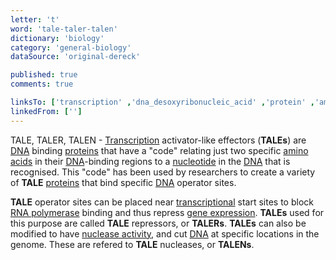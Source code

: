 ```yaml
---
letter: 't'
word: 'tale-taler-talen'
dictionary: 'biology'
category: 'general-biology'
dataSource: 'original-dereck'

published: true
comments: true

linksTo: ['transcription' ,'dna_desoxyribonucleic_acid' ,'protein' ,'amino_acid' ,'nucleotide' ,'rna_polymerase_rna_p' ,'geneExpression' ,'nuclease']
linkedFrom: ['']
---
```


<a id="tale_taler_talen">TALE, TALER, TALEN</a> - [Transcription](#transcription) activator-like effectors (**TALEs**) are [DNA](#dna_desoxyribonucleic_acid) binding [proteins](#protein) that have a "code" relating just two specific [amino acids](#amino_acid) in their [DNA](#dna_desoxyribonucleic_acid)\-binding regions to a [nucleotide](#nucleotide) in the [DNA](#dna_desoxyribonucleic_acid) that is recognised. This "code" has been used by researchers to create a variety of **TALE** [proteins](#protein) that bind specific [DNA](#dna_desoxyribonucleic_acid) operator sites.

**TALE** operator sites can be placed near [transcriptional](#transcription) start sites to block [RNA polymerase](#rna_polymerase_rna_p) binding and thus repress [gene expression](#geneExpression). **TALEs** used for this purpose are called **TALE** repressors, or **TALERs**. **TALEs** can also be modified to have [nuclease activity](#nuclease), and cut [DNA](#dna_desoxyribonucleic_acid) at specific locations in the genome. These are refered to **TALE** nucleases, or **TALENs**.